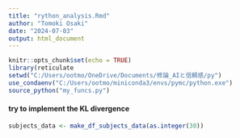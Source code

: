 ```yaml
---
title: "rython_analysis.Rmd"
author: "Tomoki Osaki"
date: "2024-07-03"
output: html_document
---
```


```r
knitr::opts_chunk$set(echo = TRUE)
library(reticulate
setwd("C:/Users/ootmo/OneDrive/Documents/修論_AIと信頼感/py")
use_condaenv("C:/Users/ootmo/miniconda3/envs/pymc/python.exe")
source_python("my_funcs.py")
```

#### try to implement the KL divergence
```r
subjects_data <- make_df_subjects_data(as.integer(30))
```

